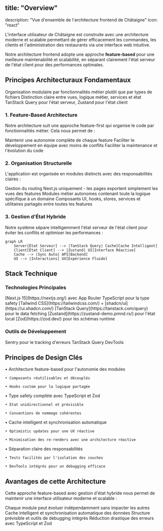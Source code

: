 ## title: "Overview"

description: "Vue d'ensemble de l'architecture frontend de Châtaigne"
icon: "react"

<Info>
  L'interface utilisateur de Châtaigne est construite avec une architecture
  moderne et scalable permettant de gérer efficacement les commandes, les
  clients et l'administration des restaurants via une interface web intuitive.
</Info>

Notre architecture frontend adopte une approche **feature-based** pour une meilleure maintenabilité et scalabilité, en séparant clairement l'état serveur de l'état client pour des performances optimales.

## Principes Architecturaux Fondamentaux

<CardGroup cols={3}>
  <Card title="Feature-Based Architecture" icon="layer-group">
    Organisation modulaire par fonctionnalités métier plutôt que par types de
    fichiers
  </Card>
  <Card title="Séparation des Responsabilités" icon="circle-nodes">
    Distinction claire entre vues, logique métier, services et état
  </Card>
  <Card title="État Hybride" icon="bolt">
    TanStack Query pour l'état serveur, Zustand pour l'état client
  </Card>
</CardGroup>

### 1. Feature-Based Architecture

Notre architecture suit une approche feature-first qui organise le code par fonctionnalités métier. Cela nous permet de :

<Check>Maintenir une autonomie complète de chaque feature</Check>
<Check>Faciliter le développement en équipe avec moins de conflits</Check>
<Check>Faciliter la maintenance et l'évolution du code</Check>

### 2. Organisation Structurelle

L'application est organisée en modules distincts avec des responsabilités claires :

<Steps>
  <Step title="App Router (src/app/)">
    Gestion du routing Next.js uniquement - les pages exportent simplement les
    vues des features
  </Step>
  <Step title="Features (src/features/)">
    Modules métier autonomes contenant toute la logique spécifique à un domaine
  </Step>
  <Step title="Shared (src/shared/)">
    Composants UI, hooks, stores, services et utilitaires partagés entre toutes
    les features
  </Step>
</Steps>

### 3. Gestion d'État Hybride

Notre système sépare intelligemment l'état serveur de l'état client pour éviter les conflits et optimiser les performances :

```mermaid
graph LR
    Server[État Serveur] --> |TanStack Query| Cache[Cache Intelligent]
    Client[État Client] --> |Zustand| UI[Interface Réactive]
    Cache --> |Sync Auto| API[Backend]
    UI --> |Interactions| UX[Expérience Fluide]

```

## Stack Technique

### Technologies Principales

<CardGroup cols={2}>
  <Card title="Framework" icon="react">
    [Next.js 15](https://nextjs.org/) avec App Router
  </Card>
  <Card title="Language" icon="code">
    TypeScript pour la type safety
  </Card>
  <Card title="Styling" icon="palette">
    [Tailwind CSS](https://tailwindcss.com/) +
    [shadcn/ui](https://ui.shadcn.com/)
  </Card>
  <Card title="État Serveur" icon="server">
    [TanStack Query](https://tanstack.com/query) pour le data fetching
  </Card>
  <Card title="État Client" icon="desktop">
    [Zustand](https://zustand-demo.pmnd.rs/) pour l'état local
  </Card>
  <Card title="Validation" icon="shield-check">
    [Zod](https://zod.dev/) pour les schémas runtime
  </Card>
</CardGroup>

### Outils de Développement

<CardGroup cols={2}>
  <Card title="Monitoring" icon="chart-line">
    Sentry pour le tracking d'erreurs
  </Card>
  <Card title="Dev Tools" icon="wrench">
    TanStack Query DevTools
  </Card>
</CardGroup>

## Principes de Design Clés

<Steps>
<Step title="Modularité">
• Architecture feature-based pour l'autonomie des modules

```
• Composants réutilisables et découplés

• Hooks custom pour la logique partagée

```

</Step>

<Step title="Prévisibilité">
• Type safety complète avec TypeScript et Zod

```
• État unidirectionnel et prévisible

• Conventions de nommage cohérentes

```

</Step>

<Step title="Performance">
• Cache intelligent et synchronisation automatique

```
• Optimistic updates pour une UX réactive

• Minimisation des re-renders avec une architecture réactive

```

</Step>

<Step title="Maintenabilité">
• Séparation claire des responsabilités

```
• Tests facilités par l'isolation des couches

• DevTools intégrés pour un debugging efficace

```

</Step>
</Steps>

## Avantages de cette Architecture

Cette approche feature-based avec gestion d'état hybride nous permet de maintenir une interface utilisateur moderne et scalable :

<CardGroup cols={2}>
  <Card title="Autonomie des Features" icon="layer-group">
    Chaque module peut évoluer indépendamment sans impacter les autres
  </Card>
  <Card title="Performance Optimale" icon="gauge">
    Cache intelligent et synchronisation automatique des données
  </Card>
  <Card title="Expérience Développeur" icon="heart">
    Structure prévisible et outils de debugging intégrés
  </Card>
  <Card title="Type Safety Complète" icon="shield">
    Réduction drastique des erreurs avec TypeScript et Zod
  </Card>
</CardGroup>

